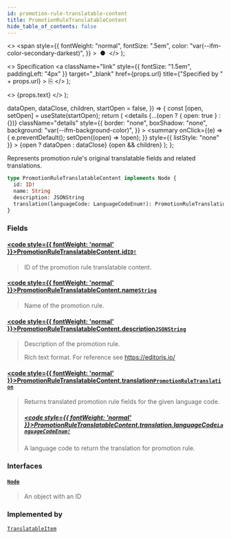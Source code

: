 ```yaml
---
id: promotion-rule-translatable-content
title: PromotionRuleTranslatableContent
hide_table_of_contents: false
---
```


  <>
    <span
      style={{
        fontWeight: "normal",
        fontSize: ".5em",
        color: "var(--ifm-color-secondary-darkest)",
      }}
    >
      &nbsp;●&nbsp;
    </span>
  </>
);

  <>
    Specification
    <a
      className="link"
      style={{ fontSize: "1.5em", paddingLeft: "4px" }}
      target="\_blank"
      href={props.url}
      title={"Specified by " + props.url}
    >
      ⎘
    </a>
  </>
);

  <>
    <span className={props.class}>{props.text}</span>
  </>
);


  dataOpen,
  dataClose,
  children,
  startOpen = false,
}) => {
  const [open, setOpen] = useState(startOpen);
  return (
    <details
      {...(open ? { open: true } : {})}
      className="details"
      style={{
        border: "none",
        boxShadow: "none",
        background: "var(--ifm-background-color)",
      }}
    >
      <summary
        onClick={(e) => {
          e.preventDefault();
          setOpen((open) => !open);
        }}
        style={{ listStyle: "none" }}
      >
        {open ? dataOpen : dataClose}
      </summary>
      {open && children}
    </details>
  );
};

Represents promotion rule's original translatable fields and related translations.

<Badge text="Added in Saleor 3.17" class="secondary margin-bottom--sm" />

```graphql
type PromotionRuleTranslatableContent implements Node {
  id: ID!
  name: String
  description: JSONString
  translation(languageCode: LanguageCodeEnum!): PromotionRuleTranslation
}
```

### Fields

#### [<code style={{ fontWeight: 'normal' }}>PromotionRuleTranslatableContent.<b>id</b></code>](#)<Bullet />[`ID!`](../../../api-reference/miscellaneous/scalars/id) <Badge class="badge badge--secondary" text="non-null"/> <Badge class="badge badge--secondary" text="scalar"/>

> ID of the promotion rule translatable content.

#### [<code style={{ fontWeight: 'normal' }}>PromotionRuleTranslatableContent.<b>name</b></code>](#)<Bullet />[`String`](../../../api-reference/miscellaneous/scalars/string) <Badge class="badge badge--secondary" text="scalar"/>

> Name of the promotion rule.

#### [<code style={{ fontWeight: 'normal' }}>PromotionRuleTranslatableContent.<b>description</b></code>](#)<Bullet />[`JSONString`](../../../api-reference/miscellaneous/scalars/jsonstring) <Badge class="badge badge--secondary" text="scalar"/>

> Description of the promotion rule.
>
> Rich text format. For reference see https://editorjs.io/

#### [<code style={{ fontWeight: 'normal' }}>PromotionRuleTranslatableContent.<b>translation</b></code>](#)<Bullet />[`PromotionRuleTranslation`](../../../api-reference/discounts/objects/promotion-rule-translation) <Badge class="badge badge--secondary" text="object"/>

> Returns translated promotion rule fields for the given language code.
>
> ##### [<code style={{ fontWeight: 'normal' }}>PromotionRuleTranslatableContent.translation.<b>languageCode</b></code>](#)<Bullet />[`LanguageCodeEnum!`](../../../api-reference/miscellaneous/enums/language-code-enum) <Badge class="badge badge--secondary" text="non-null"/> <Badge class="badge badge--secondary" text="enum"/>
>
> A language code to return the translation for promotion rule.

### Interfaces

#### [`Node`](../../../api-reference/miscellaneous/interfaces/node) <Badge class="badge badge--secondary" text="interface"/>

> An object with an ID

### Implemented by

[`TranslatableItem`](../../../api-reference/miscellaneous/unions/translatable-item) <Badge class="badge badge--secondary" text="union"/>
